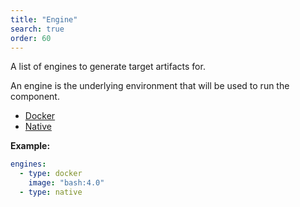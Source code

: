 ```yaml
---
title: "Engine"
search: true
order: 60
---
```


A list of engines to generate target artifacts for.

An engine is the underlying environment that will be used to run the component.

 * [Docker](/reference/config/engines/docker/#)
 * [Native](/reference/config/engines/native/#)


**Example:**

```yaml
engines:
  - type: docker
    image: "bash:4.0"
  - type: native

```
